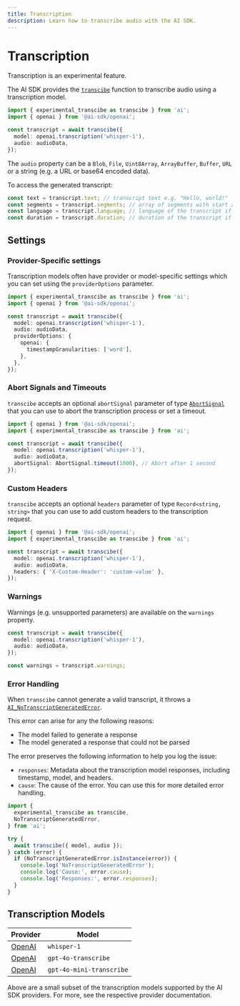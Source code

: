 ```yaml
---
title: Transcription
description: Learn how to transcribe audio with the AI SDK.
---
```


# Transcription

<Note type="warning">Transcription is an experimental feature.</Note>

The AI SDK provides the [`transcibe`](/docs/reference/ai-sdk-core/transcribe)
function to transcribe audio using a transcription model.

```ts
import { experimental_transcibe as transcibe } from 'ai';
import { openai } from '@ai-sdk/openai';

const transcript = await transcibe({
  model: openai.transcription('whisper-1'),
  audio: audioData,
});
```

The `audio` property can be a `Blob`, `File`, `Uint8Array`, `ArrayBuffer`, `Buffer`, `URL` or a string (e.g. a URL or base64 encoded data).

To access the generated transcript:

```ts
const text = transcript.text; // transcript text e.g. "Hello, world!"
const segments = transcript.segments; // array of segments with start and end times, if available
const language = transcript.language; // language of the transcript if available e.g. "en"
const duration = transcript.duration; // duration of the transcript if available in seconds
```

## Settings

### Provider-Specific settings

Transcription models often have provider or model-specific settings which you can set using the `providerOptions` parameter.

```ts highlight={"9"}
import { experimental_transcibe as transcibe } from 'ai';
import { openai } from '@ai-sdk/openai';

const transcript = await transcibe({
  model: openai.transcription('whisper-1'),
  audio: audioData,
  providerOptions: {
    openai: {
      timestampGranularities: ['word'],
    },
  },
});
```

### Abort Signals and Timeouts

`transcibe` accepts an optional `abortSignal` parameter of
type [`AbortSignal`](https://developer.mozilla.org/en-US/docs/Web/API/AbortSignal)
that you can use to abort the transcription process or set a timeout.

```ts highlight={"7"}
import { openai } from '@ai-sdk/openai';
import { experimental_transcibe as transcibe } from 'ai';

const transcript = await transcibe({
  model: openai.transcription('whisper-1'),
  audio: audioData,
  abortSignal: AbortSignal.timeout(1000), // Abort after 1 second
});
```

### Custom Headers

`transcibe` accepts an optional `headers` parameter of type `Record<string, string>`
that you can use to add custom headers to the transcription request.

```ts highlight={"7"}
import { openai } from '@ai-sdk/openai';
import { experimental_transcibe as transcibe } from 'ai';

const transcript = await transcibe({
  model: openai.transcription('whisper-1'),
  audio: audioData,
  headers: { 'X-Custom-Header': 'custom-value' },
});
```

### Warnings

Warnings (e.g. unsupported parameters) are available on the `warnings` property.

```ts
const transcript = await transcibe({
  model: openai.transcription('whisper-1'),
  audio: audioData,
});

const warnings = transcript.warnings;
```

### Error Handling

When `transcibe` cannot generate a valid transcript, it throws a [`AI_NoTranscriptGeneratedError`](/docs/reference/ai-sdk-errors/ai-no-transcript-generated-error).

This error can arise for any the following reasons:

- The model failed to generate a response
- The model generated a response that could not be parsed

The error preserves the following information to help you log the issue:

- `responses`: Metadata about the transcription model responses, including timestamp, model, and headers.
- `cause`: The cause of the error. You can use this for more detailed error handling.

```ts
import {
  experimental_transcibe as transcibe,
  NoTranscriptGeneratedError,
} from 'ai';

try {
  await transcibe({ model, audio });
} catch (error) {
  if (NoTranscriptGeneratedError.isInstance(error)) {
    console.log('NoTranscriptGeneratedError');
    console.log('Cause:', error.cause);
    console.log('Responses:', error.responses);
  }
}
```

## Transcription Models

| Provider                                                          | Model                    |
| ----------------------------------------------------------------- | ------------------------ |
| [OpenAI](/providers/ai-sdk-providers/openai#transcription-models) | `whisper-1`              |
| [OpenAI](/providers/ai-sdk-providers/openai#transcription-models) | `gpt-4o-transcribe`      |
| [OpenAI](/providers/ai-sdk-providers/openai#transcription-models) | `gpt-4o-mini-transcribe` |

Above are a small subset of the transcription models supported by the AI SDK providers. For more, see the respective provider documentation.
